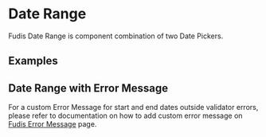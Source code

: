 
<Meta title="Components/Form/Date/Date Range" />

# Date Range

Fudis Date Range is component combination of two Date Pickers.

## Examples

<Canvas of={DateRangeStories.DateRange}></Canvas>


## Date Range with Error Message

For a custom Error Message for start and end dates outside validator errors, please refer to documentation on how to add custom error message on [Fudis Error Message](/docs/components-form-error-message--documentation#error-message-with-date-range-component) page.

<ArgTypes of={DateRangeComponent} />
